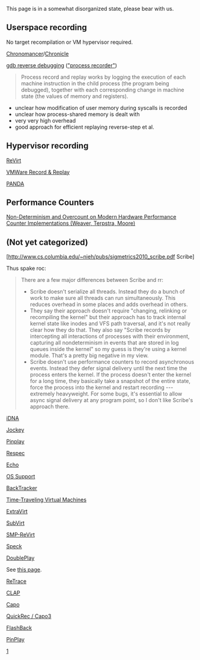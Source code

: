 This page is in a somewhat disorganized state, please bear with us.

== Userspace recording ==

No target recompilation or VM hypervisor required.

[http://code.google.com/p/chronomancer/ Chronomancer]/[http://code.google.com/p/chronicle-recorder/ Chronicle]

[http://sourceware.org/gdb/wiki/ReverseDebug gdb reverse debugging] ([http://sourceware.org/gdb/wiki/ProcessRecord "process recorder"])
<blockquote>
Process record and replay works by logging the execution of each machine instruction in the child process (the program being debugged), together with each corresponding change in machine state (the values of memory and registers).
</blockquote>
* unclear how modification of user memory during syscalls is recorded
* unclear how process-shared memory is dealt with
* very very high overhead
* good approach for efficient replaying reverse-step et al.

== Hypervisor recording ==

[http://www.cs.uiuc.edu/homes/kingst/Research_files/dunlap02.pdf ReVirt]

[http://blogs.vmware.com/workstation/2008/04/enhanced-execut.html VMWare Record & Replay]

[https://github.com/moyix/panda/blob/master/docs/record_replay.md PANDA]

== Performance Counters ==

[http://web.eece.maine.edu/~vweaver/projects/deterministic/deterministic_counters.pdf Non-Determinism and Overcount on Modern Hardware Performance Counter Implementations (Weaver, Terpstra, Moore)]

== (Not yet categorized) ==

[http://www.cs.columbia.edu/~nieh/pubs/sigmetrics2010_scribe.pdf‎ Scribe]

Thus spake roc:
<blockquote>
There are a few major differences between Scribe and rr:
* Scribe doesn't serialize all threads. Instead they do a bunch of work to make sure all threads can run simultaneously. This reduces overhead in some places and adds overhead in others.
* They say their approach doesn't require "changing, relinking or recompiling the kernel" but their approach has to track internal kernel state like inodes and VFS path traversal, and it's not really clear how they do that. They also say "Scribe records by intercepting all interactions of processes with their environment, capturing all nondeterminism in events that are stored in log queues inside the kernel" so my guess is they're using a kernel module. That's a pretty big negative in my view.
* Scribe doesn't use performance counters to record asynchronous events. Instead they defer signal delivery until the next time the process enters the kernel. If the process doesn't enter the kernel for a long time, they basically take a snapshot of the entire state, force the process into the kernel and restart recording --- extremely heavyweight. For some bugs, it's essential to allow async signal delivery at any program point, so I don't like Scribe's approach there.
</blockquote>

[http://cseweb.ucsd.edu/~calder/papers/thesis-satish.pdf iDNA]

[http://home.gna.org/jockey/ Jockey]

[http://dl.acm.org/citation.cfm?id=1772954.1772958 Pinplay]

[http://web.eecs.umich.edu/~nsatish/papers/ASPLOS-10-Respec.pdf Respec]

[http://www.mnis.fr/fr/services/virtualisation/pdf/ekatrinaitskova.pdf Echo]

[http://web.eecs.umich.edu/virtual/papers/king03.pdf OS Support]

[http://css.csail.mit.edu/6.858/2012/readings/backtracking.pdf BackTracker]

[http://static.usenix.org/event/usenix05/tech/general/king/king.pdf Time-Traveling Virtual Machines]

[https://web.eecs.umich.edu/~pmchen/papers/lucchetti05.pdf ExtraVirt]

[http://web.eecs.umich.edu/~pmchen/papers/king06.pdf SubVirt]

[https://cs.uwaterloo.ca/~brecht/courses/702/Possible-Readings/debugging/execution-replay-for-mp-vms-vee-2008.pdf SMP-ReVirt]

[http://notrump.eecs.umich.edu/papers/asplos23-nightingale.pdf Speck]

[http://www-personal.umich.edu/~jouyang/veeraraghavan11.pdf DoublePlay]

See [http://read.seas.harvard.edu/cs261/2011/doubleplay.html this page].

[http://www-mount.ece.umn.edu/~jjyi/MoBS/2007/program/01C-Xu.pdf ReTrace]

[http://www.jeffhuang.tk/academic/clap.pdf CLAP]

[http://iacoma.cs.uiuc.edu/iacoma-papers/asplos09.pdf Capo]

[http://iacoma.cs.uiuc.edu/iacoma-papers/isca13_1.pdf QuickRec / Capo3]

[https://www.usenix.org/legacy/event/usenix04/tech/general/full_papers/srinivasan/srinivasan_html/paper.html FlashBack]

[http://dl.acm.org/citation.cfm?id=1772958 PinPlay]

[http://chrononsystems.com/]